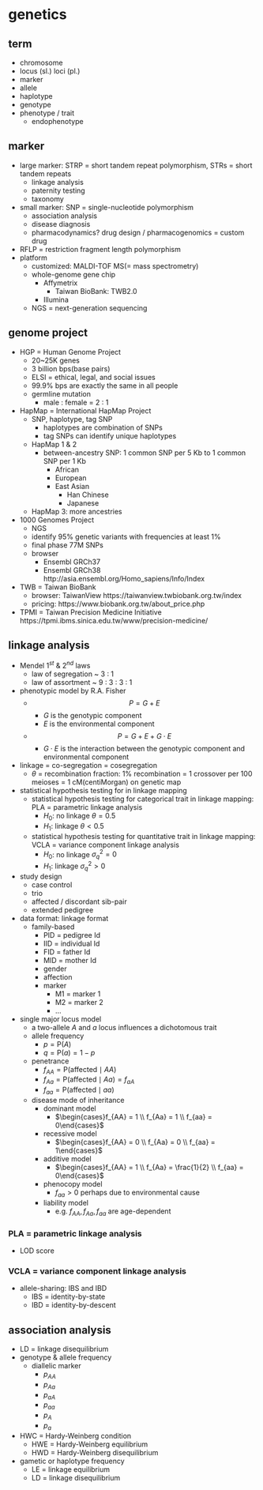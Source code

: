 # genetics

## term

- chromosome
- locus (sl.) loci (pl.)
- marker
- allele
- haplotype
- genotype
- phenotype / trait
    - endophenotype
  
## marker

- large marker: STRP = short tandem repeat polymorphism, STRs = short tandem repeats
    - linkage analysis
    - paternity testing
    - taxonomy
- small marker: SNP = single-nucleotide polymorphism
    - association analysis
    - disease diagnosis
    - pharmacodynamics? drug design / pharmacogenomics = custom drug
- RFLP = restriction fragment length polymorphism
- platform
    - customized: MALDI-TOF MS(= mass spectrometry)
    - whole-genome gene chip
        - Affymetrix
            - Taiwan BioBank: TWB2.0
        - Illumina
    - NGS = next-generation sequencing

## genome project

- HGP = Human Genome Project
    - 20~25K genes
    - 3 billion bps(base pairs)
    - ELSI = ethical, legal, and social issues
    - 99.9% bps are exactly the same in all people
    - germline mutation
        - male : female = 2 : 1
- HapMap = International HapMap Project
    - SNP, haplotype, tag SNP
        - haplotypes are combination of SNPs
        - tag SNPs can identify unique haplotypes
    - HapMap 1 & 2
        - between-ancestry SNP: 1 common SNP per 5 Kb to 1 common SNP per 1 Kb
            - African
            - European
            - East Asian
                - Han Chinese
                - Japanese
    - HapMap 3: more ancestries
- 1000 Genomes Project
    - NGS
    - identify 95% genetic variants with frequencies at least 1%
    - final phase 77M SNPs
    - browser
        - Ensembl GRCh37
        - Ensembl GRCh38 http://asia.ensembl.org/Homo_sapiens/Info/Index
- TWB = Taiwan BioBank
    - browser: TaiwanView https://taiwanview.twbiobank.org.tw/index
    - pricing: https://www.biobank.org.tw/about_price.php
    
- TPMI = Taiwan Precision Medicine Initiative https://tpmi.ibms.sinica.edu.tw/www/precision-medicine/


## linkage analysis

- Mendel $1^{st}$ & $2^{nd}$ laws
    - law of segregation ~ 3 : 1
    - law of assortment ~ 9 : 3 : 3 : 1
- phenotypic model by R.A. Fisher
    - $$P = G + E$$
        - $G$ is the genotypic component
        - $E$ is the environmental component
    - $$P = G + E + G \cdot E$$
      - $G \cdot E$ is the interaction between the genotypic component and environmental component
- linkage = co-segregation = cosegregation
    - $\theta$ = recombination fraction: 1% recombination = 1 crossover per 100 meioses = 1 cM(centiMorgan) on genetic map
- statistical hypothesis testing for in linkage mapping
    - statistical hypothesis testing for categorical trait in linkage mapping: PLA = parametric linkage analysis
        - $H_0$: no linkage $\theta = 0.5$
        - $H_1$: linkage $\theta < 0.5$
    - statistical hypothesis testing for quantitative trait in linkage mapping: VCLA = variance component linkage analysis
        - $H_0$: no linkage $\sigma^2_{q} = 0$
        - $H_1$: linkage $\sigma^2_{q} > 0$
- study design
    - case control
    - trio
    - affected / discordant sib-pair
    - extended pedigree
- data format: linkage format
    - family-based
        - PID = pedigree Id
        - IID = individual Id
        - FID = father Id
        - MID = mother Id
        - gender
        - affection
        - marker
            - M1 = marker 1
            - M2 = marker 2
            - ...
- single major locus model
    - a two-allele $A$ and $a$ locus influences a dichotomous trait
    - allele frequency
        - $p = \mathrm{P}\left(A\right)$
        - $q = \mathrm{P}\left(a\right) = 1-p$
    - penetrance
        - $f_{AA} = \mathrm{P}\left(\text{affected}\mid AA\right)$
        - $f_{Aa} = \mathrm{P}\left(\text{affected}\mid Aa\right) = f_{aA}$
        - $f_{aa} = \mathrm{P}\left(\text{affected}\mid aa\right)$
    - disease mode of inheritance
        - dominant model
            - $\begin{cases}f_{AA} = 1 \\ f_{Aa} = 1 \\ f_{aa} = 0\end{cases}$
        - recessive model
            - $\begin{cases}f_{AA} = 0 \\ f_{Aa} = 0 \\ f_{aa} = 1\end{cases}$
        - additive model
            - $\begin{cases}f_{AA} = 1 \\ f_{Aa} = \frac{1}{2} \\ f_{aa} = 0\end{cases}$
        - phenocopy model
            - $f_{aa} > 0$ perhaps due to environmental cause
        - liability model
            - e.g. $f_{AA},f_{Aa},f_{aa}$ are age-dependent

### PLA = parametric linkage analysis

- LOD score

### VCLA = variance component linkage analysis

- allele-sharing: IBS and IBD
    - IBS = identity-by-state
    - IBD = identity-by-descent

## association analysis

- LD = linkage disequilibrium
- genotype & allele frequency
    - diallelic marker
        - $p_{AA}$
        - $p_{Aa}$
        - $p_{aA}$
        - $p_{aa}$
        - $p_{A}$
        - $p_{a}$
- HWC = Hardy-Weinberg condition
    - HWE = Hardy-Weinberg equilibrium
    - HWD = Hardy-Weinberg disequilibrium
- gametic or haplotype frequency
    - LE = linkage equilibrium
    - LD = linkage disequilibrium